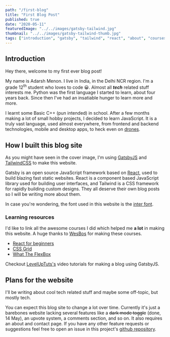 ```yaml
---
path: "/first-blog"
title: "First Blog Post"
published: true
date: "2020-05-11"
featuredImage: "../../images/gatsby-tailwind.jpg"
thumbnail: "../../images/gatsby-tailwind-thumb.jpg"
tags: ["introduction", "gatsby", "tailwind", "react", "about", "courses"]
---
```


## Introduction

Hey there, welcome to my first ever blog post!

My name is Adarsh Menon. I live in India, in the Delhi NCR region. I'm a grade 12<sup>th</sup> student who loves to code 😀.
Almost all **_tech_** related stuff interests me. Python was the first language I started to learn, about four years back. Since then I've had
an insatiable hunger to learn more and more.

I learnt some Basic C++ (pun intended) in school. After a few months making a lot of small hobby projects, I decided to learn JavaScript.
It is a truly vast language, used almost everywhere, from frontend and backend technologies, mobile and desktop apps, to heck even
on [drones](https://wesbos.com/drone-javascript/).

## How I built this blog site

As you might have seen in the cover image, I'm using [GatsbyJS](https://www.gatsbyjs.org/) and [TailwindCSS](https://tailwindcss.com/)
to make this website.

Gatsby is an open source JavaScript framework based on [React](https://reactjs.org/), used to build blazing fast static websites. React is a
component based JavaScript library used for building user interfaces, and Tailwind is a CSS framework for rapidly building custom designs.
They all deserve their own blog posts so I will be writing more about them.

In case you're wondering, the font used in this website is the [inter font](https://rsms.me/inter/).

### Learning resources

I'd like to link all the awesome courses I did which helped me **a lot** in making this website. A huge thanks to
[WesBos](https://wesbos.com) for making these courses.

- [React for beginners](https://reactforbeginners.com/)
- [CSS Grid](https://cssgrid.io/)
- [What The FlexBox](https://flexbox.io/)

Checkout [LevelUpTuts's](https://www.youtube.com/watch?v=b2H7fWhQcdE&list=PLLnpHn493BHHfoINKLELxDch3uJlSapxg) video
tutorials for making a blog using GatsbyJS.

## Plans for the website

I'll be writing about cool tech related stuff and maybe some off-topic, but mostly tech.

You can expect this blog site to change a lot over time. Currently it's just a barebones website lacking several features like a ~~dark mode
toggle~~ (done, 14 May), an upvote system, a comments section, and so on. It also requires an about and contact page. If you
have any other feature requests or suggestions feel free to open an issue in this project's [github repository](https://github.com/InfernoCoder11/personal-blog).

